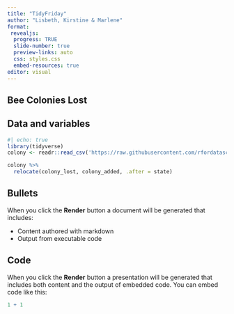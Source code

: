 ```yaml
---
title: "TidyFriday"
author: "Lisbeth, Kirstine & Marlene"
format: 
 revealjs: 
  progress: TRUE
  slide-number: true
  preview-links: auto
  css: styles.css
  embed-resources: true
editor: visual
---
```


## Bee Colonies Lost {background-color="black" background-image="https://media0.giphy.com/media/v1.Y2lkPTc5MGI3NjExazh3NTdlZ3ptbGJwa2oyeTJ3MjU1aTJoOTkxMTI2MTllYWZiczRkdyZlcD12MV9pbnRlcm5hbF9naWZfYnlfaWQmY3Q9Zw/Yr5cLTZS4Gp3CQRVHs/giphy.webp" background-size="400px"}


## Data and variables {.smaller}  

```r
#| echo: true
library(tidyverse)
colony <- readr::read_csv('https://raw.githubusercontent.com/rfordatascience/tidytuesday/master/data/2022/2022-01-11/colony.csv')

colony %>% 
  relocate(colony_lost, colony_added, .after = state)
```



## Bullets

When you click the **Render** button a document will be generated that includes:

-   Content authored with markdown
-   Output from executable code

## Code

When you click the **Render** button a presentation will be generated that includes both content and the output of embedded code. You can embed code like this:

```r
1 + 1
```
